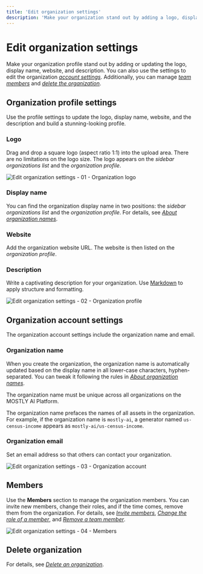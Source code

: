 ```yaml
---
title: 'Edit organization settings'
description: 'Make your organization stand out by adding a logo, display name, website, and a description. You can also use the settings to edit the organization account information, manage team members, and delete the organization.'
---
```



# Edit organization settings

Make your organization profile stand out by adding or updating the logo, display name, website, and description. You can also use the settings to edit the organization [_account settings_](#organization-account-settings). Additionally, you can manage [_team members_](#members) and [_delete the organization_](#delete-organization).

## Organization profile settings

Use the profile settings to update the logo, display name, website, and the description and build a stunning-looking profile.

### Logo

Drag and drop a square logo (aspect ratio 1:1) into the upload area. There are no limitations on the logo size. The logo appears on the _sidebar organizations list_ and the _organization profile_.

<Image 
    src="/docs/docimages/organizations/settings-01-organization-logo.webp"
    alt="Edit organization settings - 01 - Organization logo"
    width={700}
    height={300}
/>

### Display name

You can find the organization display name in two positions: the _sidebar organizations list_ and the _organization profile_. For details, see [_About organization names_](/organizations/create#about-organization-names).

### Website

Add the organization website URL. The website is then listed on the _organization profile_.

### Description

Write a captivating description for your organization. Use [Markdown](https://commonmark.org/help/) to apply structure and formatting.

<Image
    src="/docs/docimages/organizations/settings-02-organization-profile.webp"
    alt="Edit organization settings - 02 - Organization profile"
    width={700}
    height={300}
/>

## Organization account settings

The organization account settings include the organization name and email.

### Organization name

When you create the organization, the organization name is automatically updated based on the display name in all lower-case characters, hyphen-separated. You can tweak it following the rules in [_About organization names_](/organizations/create#about-organization-names).

The organization name must be unique across all organizations on the MOSTLY AI Platform.

The organization name prefaces the names of all assets in the organization. For example, if the organization name is `mostly-ai`, a generator named `us-census-income` appears as `mostly-ai/us-census-income`.

### Organization email

Set an email address so that others can contact your organization.

<Image
    src="/docs/docimages/organizations/settings-03-organization-account.webp"
    alt="Edit organization settings - 03 - Organization account"
    width={700}
    height={300}
/>

## Members

Use the **Members** section to manage the organization members. You can invite new members, change their roles, and if the time comes, remove them from the organization. For details, see [_Invite members_](/organizations/manage-members#invite-members-to-an-organization), [_Change the role of a member_](/organizations/manage-members#change-the-role-of-a-member), and [_Remove a team member_](/organizations/manage-members#remove-a-member).

<Image 
    src="/docs/docimages/organizations/settings-04-members.webp"
    alt="Edit organization settings - 04 - Members"
    width={700}
    height={300}
/>

## Delete organization

For details, see [_Delete an organization_](/organizations/delete).